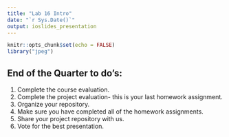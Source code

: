 ```yaml
---
title: "Lab 16 Intro"
date: "`r Sys.Date()`"
output: ioslides_presentation
---
```


```r
knitr::opts_chunk$set(echo = FALSE)
library("jpeg")
```

## End of the Quarter to do's:  
1. Complete the course evaluation.  
2. Complete the project evaluation- this is your last homework assignment.  
3. Organize your repository.  
4. Make sure you have completed all of the homework assignments.  
5. Share your project repository with us.  
6. Vote for the best presentation.  